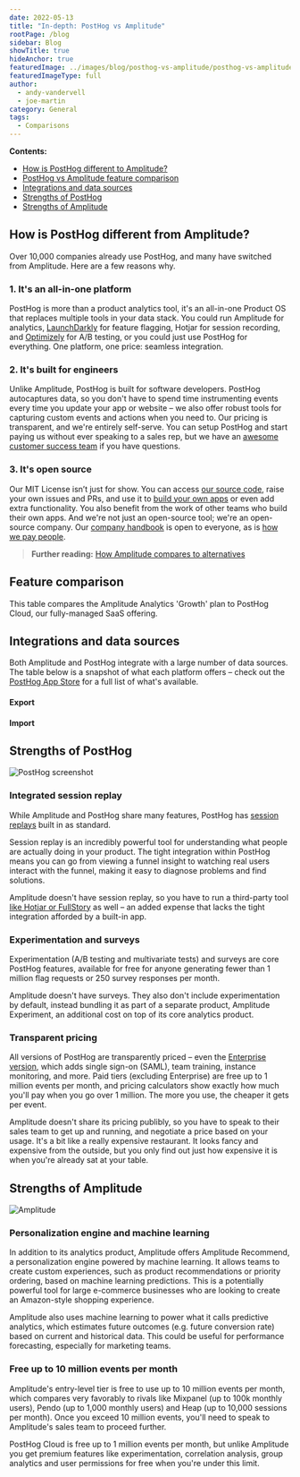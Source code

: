 ```yaml
---
date: 2022-05-13
title: "In-depth: PostHog vs Amplitude"
rootPage: /blog
sidebar: Blog
showTitle: true
hideAnchor: true
featuredImage: ../images/blog/posthog-vs-amplitude/posthog-vs-amplitude.jpg
featuredImageType: full
author:
  - andy-vandervell
  - joe-martin
category: General
tags:
  - Comparisons
---
```



**Contents:**

- [How is PostHog different to Amplitude?](#how-is-posthog-different-from-amplitude)
- [PostHog vs Amplitude feature comparison](#feature-comparison)
- [Integrations and data sources](#integrations-and-data-sources)
- [Strengths of PostHog](#strengths-of-posthog)
- [Strengths of Amplitude](#strengths-of-amplitude)

## How is PostHog different from Amplitude?

Over 10,000 companies already use PostHog, and many have switched from Amplitude. Here are a few reasons why.

### 1. It's an all-in-one platform

PostHog is more than a product analytics tool, it's an all-in-one Product OS that replaces multiple tools in your data stack. You could run Amplitude for analytics, [LaunchDarkly](/blog/posthog-vs-launchdarkly) for feature flagging, Hotjar for session recording, and [Optimizely](/blog/posthog-vs-optimizely) for A/B testing, or you could just use PostHog for everything. One platform, one price: seamless integration.

### 2. It's built for engineers

Unlike Amplitude, PostHog is built for software developers. PostHog autocaptures data, so you don't have to spend time instrumenting events every time you update your app or website – we also offer robust tools for capturing custom events and actions when you need to. Our pricing is transparent, and we're entirely self-serve. You can setup PostHog and start paying us without ever speaking to a sales rep, but we have an [awesome customer success team](/contact-sales) if you have questions.

### 3. It's open source

Our MIT License isn’t just for show. You can access [our source code](https://github.com/PostHog/posthog), raise your own issues and PRs, and use it to [build your own apps](/docs/apps/build) or even add extra functionality. You also benefit from the work of other teams who build their own apps. And we're not just an open-source tool; we're an open-source company. Our [company handbook](/handbook) is open to everyone, as is [how we pay people](/handbook/people/compensation).

> **Further reading:** [How Amplitude compares to alternatives](/blog/best-amplitude-alternatives)

## Feature comparison

This table compares the Amplitude Analytics 'Growth' plan to PostHog Cloud, our fully-managed SaaS offering.

<ComparisonTable column1="Amplitude Analytics" column2="PostHog">
  <ComparisonRow column1={false} column2={true} feature="Transparent pricing" />
  <ComparisonRow column1={false} column2={true} feature="Self-serve" />
  <ComparisonRow column1={true} column2={true} feature="Multi-site" />
  <ComparisonRow column1={false} column2={true} feature="Event autocapture" />
  <ComparisonRow column1={true} column2={true} feature="Funnel analysis" />
  <ComparisonRow column1={true} column2={true} feature="Cohort analysis" />
  <ComparisonRow column1={true} column2={true} feature="Conversion tracking" />
  <ComparisonRow column1={true} column2={true} feature="Retention tracking" />
  <ComparisonRow column1={true} column2={true} feature="Revenue tracking" />
  <ComparisonRow column1={true} column2={true} feature="UTM tracking" />
  <ComparisonRow column1={true} column2={true} feature="Event tracking" />
  <ComparisonRow column1={true} column2={true} feature="Feature flags" />
  <ComparisonRow column1={false} column2={true} feature="Heatmaps" />
  <ComparisonRow column1={false} column2={true} feature="Session replay" />
  <ComparisonRow column1={"Add-on"} column2={true} feature="Experimentation" />
  <ComparisonRow column1={true} column2={true} feature="Predictive analytics" />
  <ComparisonRow column1={false} column2={true} feature="User surveys" />
  <ComparisonRow column1={false} column2={true} feature="Hedgehogs" />
</ComparisonTable>

## Integrations and data sources

Both Amplitude and PostHog integrate with a large number of data sources. The table below is a snapshot of what each platform offers – check out the [PostHog App Store](/apps) for a full list of what's available.

#### Export

<ComparisonTable column1="Amplitude Analytics" column2="PostHog">
  <ComparisonRow column1={true} column2={true} feature="Redshift" />
  <ComparisonRow column1={true} column2={true} feature="Google Cloud Storage" />
  <ComparisonRow column1={true} column2={true} feature="Snowflake" />
  <ComparisonRow column1={true} column2={true} feature="Amazon S3" />
  <ComparisonRow column1={true} column2={true} feature="Google BigQuery" />
  <ComparisonRow column1={false} column2={true} feature="Google Pub/Sub" />
  <ComparisonRow column1={false} column2={true} feature="RudderStack" />
  <ComparisonRow column1={true} column2={true} feature="Hubspot" />
  <ComparisonRow column1={true} column2={true} feature="Salesforce" />
  <ComparisonRow column1={false} column2={true} feature="Sentry" />
  <ComparisonRow column1={true} column2={true} feature="API" />
</ComparisonTable>

#### Import
  
<ComparisonTable column1="Amplitude Analytics" column2="PostHog">
  <ComparisonRow column1={true} column2={true} feature="Redshift" />
  <ComparisonRow column1={true} column2={true} feature="Google Cloud Storage" />
  <ComparisonRow column1={true} column2={true} feature="Snowflake" />
  <ComparisonRow column1={true} column2={true} feature="Amazon S3" />
  <ComparisonRow column1={true} column2={true} feature="Segment" />
  <ComparisonRow column1={false} column2={true} feature="Sentry" />
  <ComparisonRow column1={true} column2={true} feature="Zendesk" />
  <ComparisonRow column1={true} column2={true} feature="API" />
</ComparisonTable>

## Strengths of PostHog

![PostHog screenshot](../images/blog/gdpr-compliant-analytics/posthog-gdpr-compliant.png)

### Integrated session replay

While Amplitude and PostHog share many features, PostHog has [session replays](/product/session-replay) built in as standard.

Session replay is an incredibly powerful tool for understanding what people are actually doing in your product. The tight integration within PostHog means you can go from viewing a funnel insight to watching real users interact with the funnel, making it easy to diagnose problems and find solutions.

Amplitude doesn't have session replay, so you have to run a third-party tool [like Hotjar or FullStory](/blog/best-open-source-session-replay-tools) as well – an added expense that lacks the tight integration afforded by a built-in app.

### Experimentation and surveys

Experimentation (A/B testing and multivariate tests) and surveys are core PostHog features, available for free for anyone generating fewer than 1 million flag requests or 250 survey responses per month.

Amplitude doesn't have surveys. They also don't include experimentation by default, instead bundling it as part of a separate product, Amplitude Experiment, an additional cost on top of its core analytics product.

### Transparent pricing

All versions of PostHog are transparently priced – even the [Enterprise version](/pricing), which adds single sign-on (SAML), team training, instance monitoring, and more. Paid tiers (excluding Enterprise) are free up to 1 million events per month, and pricing calculators show exactly how much you'll pay when you go over 1 million. The more you use, the cheaper it gets per event.

Amplitude doesn't share its pricing publibly, so you have to speak to their sales team to get up and running, and negotiate a price based on your usage. It's a bit like a really expensive restaurant. It looks fancy and expensive from the outside, but you only find out just how expensive it is when you're already sat at your table.

## Strengths of Amplitude

![Amplitude](../images/blog/posthog-vs-amplitude/amplitude-screenshot.png)

### Personalization engine and machine learning

In addition to its analytics product, Amplitude offers Amplitude Recommend, a personalization engine powered by machine learning. It allows teams to create custom experiences, such as product recommendations or priority ordering, based on machine learning predictions. This is a potentially powerful tool for large e-commerce businesses who are looking to create an Amazon-style shopping experience.

Amplitude also uses machine learning to power what it calls predictive analytics, which estimates future outcomes (e.g. future conversion rate) based on current and historical data. This could be useful for performance forecasting, especially for marketing teams.

### Free up to 10 million events per month

Amplitude's entry-level tier is free to use up to 10 million events per month, which compares very favorably to rivals like Mixpanel (up to 100k monthly users), Pendo (up to 1,000 monthly users) and Heap (up to 10,000 sessions per month). Once you exceed 10 million events, you'll need to speak to Amplitude's sales team to proceed further.

PostHog Cloud is free up to 1 million events per month, but unlike Amplitude you get premium features like experimentation, correlation analysis, group analytics and user permissions for free when you're under this limit.

<ArrayCTA /> 
